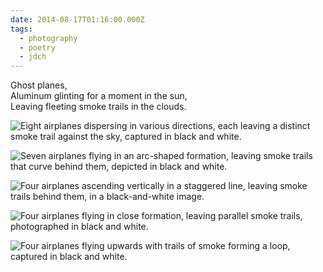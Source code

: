 ```yaml
---
date: 2014-08-17T01:16:00.000Z
tags:
  - photography
  - poetry
  - jdch
---
```

Ghost planes,<br/>
Aluminum glinting for a moment in the sun,<br/>
Leaving fleeting smoke trails in the clouds.<br/>

![Eight airplanes dispersing in various directions, each leaving a distinct smoke trail against the sky, captured in black and white.](/assets/photos/20140817-IMG_5108.jpg)

![Seven airplanes flying in an arc-shaped formation, leaving smoke trails that curve behind them, depicted in black and white.](/assets/photos/20140817-IMG_5084.jpg)

![Four airplanes ascending vertically in a staggered line, leaving smoke trails behind them, in a black-and-white image.](/assets/photos/20140817-IMG_5019.jpg)

![Four airplanes flying in close formation, leaving parallel smoke trails, photographed in black and white.](/assets/photos/20140817-IMG_5036.jpg)

![Four airplanes flying upwards with trails of smoke forming a loop, captured in black and white.](/assets/photos/20140817-IMG_5044.jpg)

